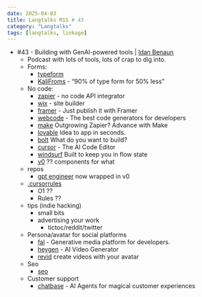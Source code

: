```yaml
---
date: 2025-04-03
title: Langtalks RSS # 43
category: "Langtalks"
tags: [langtalks, linkage]
---
```


- #43 - Building with GenAI-powered tools | [Idan Benaun](https://www.linkedin.com/in/idan-benaun-824a0759)
    - Podcast with lots of tools, lots of crap to dig into.
    - Forms:
        - [typeform](typeform.com)
        - [KaliFroms](https://kaliforms.com/) - "90% of type form for 50% less"
    - No code: 
        - [zapier](zapier.com) - no code API integrator
        - [wix](https://www.wix.com/builder/no-code) -  site builder
        - [framer](https://www.framer.com/) - Just publish it with Framer
        - [webcode](https://webcode.tools/) - The best code generators for developers 
        - [make](https://www.make.com) Outgrowing Zapier? Advance with Make
        - [lovable](https://lovable.dev) Idea to app in seconds.
        - [bolt](https://bolt.new/) What do you want to build?
        - [cursor](https://www.cursor.com/) - The AI Code Editor
        - [windsurf](https://codeium.com/windsurf) Built to keep you in flow state
        - [v0](https://v0.dev/) ?? components for what
    - repos
        - [gpt engineer](https://github.com/AntonOsika/gpt-engineer) now wrapped in v0
    - [.cursorrules](https://github.com/PatrickJS/awesome-cursorrules)
        - O1 ?? 
        - Rules ??
    - tips (indie hacking)
        - small bits
        - advertising your work 
            - tictoc/reddit/twitter
    - Persona/avatar for social platforms
        - [fal](https://fal.ai/) - Generative media platform for developers.
        - [heygen](https://www.heygen.com/) - AI Video Generator
        - [revid](https://www.revid.ai/) create videos with your avatar
    - Seo
        - [seo](http://seobot.ai)
    - Customer support
        - [chatbase](http://chatbase.co) - AI Agents for magical customer experiences

